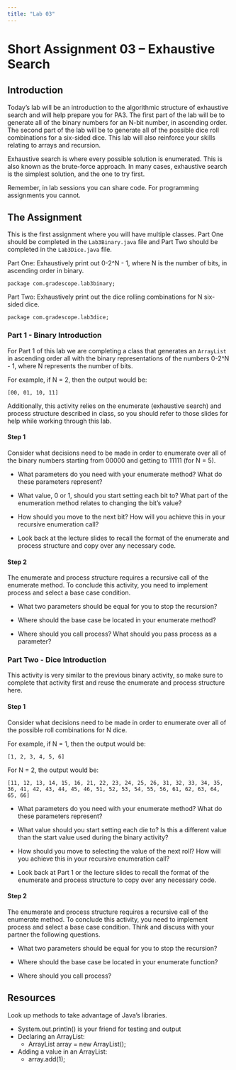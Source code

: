 ```yaml
---
title: "Lab 03"
---
```


# Short Assignment 03 -- Exhaustive Search

## Introduction 

Today's lab will be an introduction to the algorithmic structure of exhaustive
search and will help prepare you for PA3. The first part of the lab will be
to generate all of the binary numbers for an N-bit number, in ascending order. 
The second part of the lab will be to generate all of the possible dice roll
combinations for a six-sided dice. This lab will also reinforce your skills 
relating to arrays and recursion. 

Exhaustive search is where every possible solution is enumerated. This is also
known as the brute-force approach. In many cases, exhaustive search is the simplest
solution, and the one to try first.

Remember, in lab sessions you can share code. For programming assignments you cannot.

## The Assignment

This is the first assignment where you will have multiple classes. Part One should
be completed in the `Lab3Binary.java` file and Part Two should be completed in the
`Lab3Dice.java` file. 

Part One: Exhaustively print out 0-2^N - 1, where N is the number of bits, in ascending
order in binary.  	

`package com.gradescope.lab3binary;`

Part Two: Exhaustively print out the dice rolling combinations for N six-sided dice. 

`package com.gradescope.lab3dice;`

### Part 1 - Binary Introduction 

For Part 1 of this lab we are completing a class that 
generates an `ArrayList` in ascending order all with the binary representations 
of the numbers 0-2^N - 1, where N represents the number of bits. 

For example, if N = 2, then the output would be:
```
[00, 01, 10, 11]
``` 

Additionally, this activity relies on the 
enumerate (exhaustive search) and process structure described in class, 
so you should refer to those slides for help while working through this lab. 


#### Step 1

Consider what decisions need to be made in order to enumerate over all of the 
binary numbers starting from 00000 and getting to 11111 (for N = 5).

* What parameters do you need with your enumerate method? What do these parameters
represent?  

* What value, 0 or 1, should you start setting each bit to? What part of the 
enumeration method relates to changing the bit's value? 

* How should you move to the next bit? How will
you achieve this in your recursive enumeration call? 

* Look back at the lecture slides to recall the format of the enumerate and 
process structure and copy over any necessary code. 

#### Step 2

The enumerate and process structure requires a recursive call of the enumerate 
method. To conclude this activity, you need to implement process and select
a base case condition. 

* What two parameters should be equal for you to stop the recursion? 

* Where should the base case be located in your enumerate method? 

* Where should you call process? What should you pass process as a parameter? 

### Part Two - Dice Introduction 

This activity is very similar to the previous binary activity, so make 
sure to complete that activity first and 
reuse the enumerate and process structure here. 

#### Step 1

Consider what decisions need to be made in order to enumerate over all of the 
possible roll combinations for N dice. 

For example, if N = 1, then the output would be:
```
[1, 2, 3, 4, 5, 6]
``` 

For N = 2, the output would be:
```
[11, 12, 13, 14, 15, 16, 21, 22, 23, 24, 25, 26, 31, 32, 33, 34, 35, 36, 41, 42, 43, 44, 45, 46, 51, 52, 53, 54, 55, 56, 61, 62, 63, 64, 65, 66]
``` 

* What parameters do you need with your enumerate method? What do these parameters
represent? 

* What value should you start setting each die to? Is this a different value than 
the start value used during the binary activity? 

* How should you move to selecting the value of the next roll? How will
you achieve this in your recursive enumeration call? 

* Look back at Part 1 or the lecture slides to recall the format of the enumerate 
and process structure to copy over any necessary code. 

#### Step 2

The enumerate and process structure requires a recursive call of the enumerate 
method. To conclude this activity, you need to implement process and select
a base case condition. Think and discuss with your partner the following 
questions. 

* What two parameters should be equal for you to stop the recursion? 

* Where should the base case be located in your enumerate function? 

* Where should you call process? 


## Resources

Look up methods to take advantage of Java's libraries. 

* System.out.println() is your friend for testing and output 
* Declaring an ArrayList:
	* ArrayList<Integer> array = new ArrayList<Integer>(); 
* Adding a value in an ArrayList: 
	* array.add(1); 
